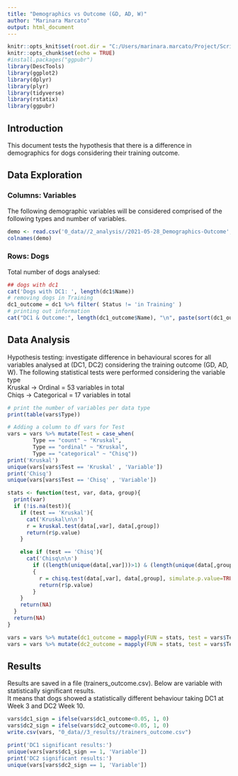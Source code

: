 ```yaml
---
title: "Demographics vs Outcome (GD, AD, W)"
author: "Marinara Marcato"
output: html_document
---
```


```r
knitr::opts_knit$set(root.dir = "C:/Users/marinara.marcato/Project/Scripts/dog_ethogram")
knitr::opts_chunk$set(echo = TRUE)
#install.packages("ggpubr")
library(DescTools)
library(ggplot2)
library(dplyr)
library(plyr)
library(tidyverse)
library(rstatix)
library(ggpubr)
```

## Introduction 
This document tests the hypothesis that there is a difference in demographics for dogs considering their training outcome.

## Data Exploration
### Columns: Variables
The following demographic variables will be considered comprised of the following types and number of variables.

```r
demo <- read.csv('0_data//2_analysis//2021-05-28_Demographics-Outcome', stringsAsFactors=FALSE)
colnames(demo)
```


### Rows: Dogs
Total number of dogs analysed:
```r
## dogs with dc1
cat('Dogs with DC1: ', length(dc1$Name))
# removing dogs in Training
dc1_outcome = dc1 %>% filter( Status != 'in Training' )
# printing out information
cat("DC1 & Outcome:", length(dc1_outcome$Name), "\n", paste(sort(dc1_outcome$Name), collapse = ", "))
```

## Data Analysis
Hypothesis testing: investigate difference in behavioural scores for all variables analysed at (DC1, DC2) considering the training outcome (GD, AD, W). 
The following statistical tests were performed considering the variable type  <br>
Kruskal -> Ordinal = 53 variables in total<br>
Chiqs -> Categorical = 17 variables in total<br>

```r
# print the number of variables per data type
print(table(vars$Type))

# Adding a column to df vars for Test 
vars = vars %>% mutate(Test = case_when(
        Type == "count" ~ "Kruskal",
        Type == "ordinal" ~ "Kruskal", 
        Type == "categorical" ~ "Chisq"))
print('Kruskal')
unique(vars[vars$Test == 'Kruskal' , 'Variable'])
print('Chisq')
unique(vars[vars$Test == 'Chisq' , 'Variable'])

```
```r
stats <- function(test, var, data, group){
  print(var)
  if (!is.na(test)){
    if (test == 'Kruskal'){
      cat('Kruskal\n\n')
      r = kruskal.test(data[,var], data[,group])
      return(r$p.value)
    }

    else if (test == 'Chisq'){  
      cat('Chisq\n\n')
        if ((length(unique(data[,var]))>1) & (length(unique(data[,group]))>1))
        {
          r = chisq.test(data[,var], data[,group], simulate.p.value=TRUE)
          return(r$p.value)
        }
    }
    return(NA)
  }
  return(NA)
}

vars = vars %>% mutate(dc1_outcome = mapply(FUN = stats, test = vars$Test, var = vars$Variable, MoreArgs = list(dc1_outcome, 'Status')))
vars = vars %>% mutate(dc2_outcome = mapply(FUN = stats, test = vars$Test, var = vars$Variable, MoreArgs = list(dc2_outcome, 'Status')))
```

## Results
Results are saved in a file (trainers_outcome.csv). Below are variable with statistically significant results. <br>
It means that dogs showed a statistically different behaviour taking DC1 at Week 3 and DC2 Week 10. 
```r
vars$dc1_sign = ifelse(vars$dc1_outcome<0.05, 1, 0)
vars$dc2_sign = ifelse(vars$dc2_outcome<0.05, 1, 0)
write.csv(vars, "0_data//3_results//trainers_outcome.csv")

print('DC1 significant results:')
unique(vars[vars$dc1_sign == 1, 'Variable'])
print('DC2 significant results:')
unique(vars[vars$dc2_sign == 1, 'Variable'])
```